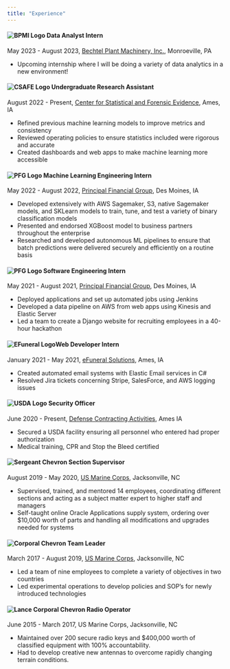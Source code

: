 ```yaml
---
title: "Experience"
---
```


#### ![BPMI Logo](./myExperience/Images/BPMI.jpg) Data Analyst Intern
May 2023 - August 2023, [Bechtel Plant Machinery, Inc.](https://www.bpmionline.com/), Monroeville, PA 

-   Upcoming internship where I will be doing a variety of data analytics in a new environment!

#### ![CSAFE Logo](./myExperience/Images/csafe-logo.jpg) Undergraduate Research Assistant
August 2022 - Present, [Center for Statistical and Forensic Evidence](https://forensicstats.org/), Ames, IA

-   Refined previous machine learning models to improve metrics and consistency
-   Reviewed operating policies to ensure statistics included were rigorous and accurate
-   Created dashboards and web apps to make machine learning more accessible

#### ![PFG Logo](./myExperience/Images/PFG.jpg) Machine Learning Engineering Intern
May 2022 - August 2022, [Principal Financial Group](https://www.principal.com/), Des Moines, IA

-   Developed extensively with AWS Sagemaker, S3, native Sagemaker models, and SKLearn models to train, tune, and test a variety of binary classification models
-   Presented and endorsed XGBoost model to business partners throughout the enterprise
-   Researched and developed autonomous ML pipelines to ensure that batch predictions were delivered securely and efficiently on a routine basis

#### ![PFG Logo](./myExperience/Images/PFG.jpg) Software Engineering Intern
May 2021 - August 2021, [Principal Financial Group](https://www.principal.com/), Des Moines, IA

-   Deployed applications and set up automated jobs using Jenkins
-   Developed a data pipeline on AWS from web apps using Kinesis and Elastic Server
-   Led a team to create a Django website for recruiting employees in a 40-hour hackathon

#### ![EFuneral Logo](./myExperience/Images/efuneral-logo.png)Web Developer Intern
January 2021 - May 2021, [eFuneral Solutions](https://www.efuneral.com/), Ames, IA

-   Created automated email systems with Elastic Email services in C#
-   Resolved Jira tickets concerning Stripe, SalesForce, and AWS logging issues

#### ![USDA Logo](./myExperience/Images/USDA.png) Security Officer
June 2020 - Present, [Defense Contracting Activities](https://go-dca.com/), Ames IA

-   Secured a USDA facility ensuring all personnel who entered had proper authorization
-   Medical training, CPR and Stop the Bleed certified

#### ![Sergeant Chevron](./myExperience/Images/Sergeant.png) Section Supervisor
August 2019 - May 2020, [US Marine Corps](https://www.iimef.marines.mil/Units/2nd-Radio-Battalion/), Jacksonville, NC


-   Supervised, trained, and mentored 14 employees, coordinating different sections and acting as a subject matter expert to higher staff and managers
-   Self-taught online Oracle Applications supply system, ordering over \$10,000 worth of parts and handling all modifications and upgrades needed for systems

#### ![Corporal Chevron](./myExperience/Images/Corporal.jpg) Team Leader
March 2017 - August 2019, [US Marine Corps](https://www.22ndmeu.marines.mil/), Jacksonville, NC


-   Led a team of nine employees to complete a variety of objectives in two countries
-   Led experimental operations to develop policies and SOP's for newly introduced technologies

#### ![Lance Corporal Chevron](./myExperience/Images/Lance Chevron.png) Radio Operator
June 2015 - March 2017, US Marine Corps, Jacksonville, NC


-   Maintained over 200 secure radio keys and \$400,000 worth of classified equipment with 100% accountability.
-   Had to develop creative new antennas to overcome rapidly changing terrain conditions.
